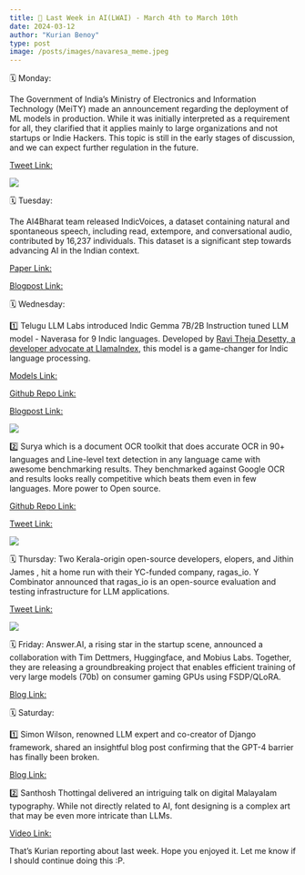 ```yaml
---
title: 📢 Last Week in AI(LWAI) - March 4th to March 10th
date: 2024-03-12
author: "Kurian Benoy"
type: post
image: /posts/images/navaresa_meme.jpeg
---
```


🗓️ Monday:

The Government of India's Ministry of Electronics and Information Technology (MeiTY) made an announcement regarding the deployment of ML models in production. While it was initially interpreted as a requirement for all, they clarified that it applies mainly to large organizations and not startups or Indie Hackers. This topic is still in the early stages of discussion, and we can expect further regulation in the future.

[Tweet Link:](https://twitter.com/kurianbenoy2/status/1764308982569763078)

![](https://www.googleapis.com/download/storage/v1/b/kaggle-forum-message-attachments/o/inbox%2F1310697%2F3f9c9f813a1548f671ea18ba25a53ebf%2F1710305881889.jpeg?generation=1710475264227280&alt=media)

🗓️ Tuesday:

The AI4Bharat team released IndicVoices, a dataset containing natural and spontaneous speech, including read, extempore, and conversational audio, contributed by 16,237 individuals. This dataset is a significant step towards advancing AI in the Indian context.

[Paper Link:](https://arxiv.org/abs/2403.01926)

[Blogpost Link:](https://ai4bharat.iitm.ac.in/blog/indicvoices/)

🗓️ Wednesday:

1️⃣ Telugu LLM Labs introduced Indic Gemma 7B/2B Instruction tuned LLM model - Naverasa for 9 Indic languages. Developed by [Ravi Theja Desetty, a developer advocate at LlamaIndex](https://www.linkedin.com/in/ravidesetty/), this model is a game-changer for Indic language processing.

[Models Link:](https://huggingface.co/Telugu-LLM-Labs/Indic-gemma-7b-finetuned-sft-Navarasa)

[Github Repo Link:](https://github.com/TeluguLLMLabs/Indic-gemma-7b-Navarasa)

[Blogpost Link:](https://ravidesetty.medium.com/introducing-indic-gemma-7b-2b-instruction-tuned-model-on-9-indian-languages-navarasa-86bc81b4a282)

![](https://www.googleapis.com/download/storage/v1/b/kaggle-forum-message-attachments/o/inbox%2F1310697%2Fcef8bd51ad0b764379c3953ccbe9466b%2F1710305881322.jpeg?generation=1710475281903253&alt=media)

2️⃣ Surya which is a document OCR toolkit that does accurate OCR in 90+ languages and Line-level text detection in any language came with awesome benchmarking results. They benchmarked against Google OCR and results looks really competitive which beats them even in few languages. More power to Open source.

[Github Repo Link:](https://github.com/VikParuchuri/surya)

[Tweet Link:](https://twitter.com/VikParuchuri/status/1765440195124691339)

![](https://www.googleapis.com/download/storage/v1/b/kaggle-forum-message-attachments/o/inbox%2F1310697%2Fe539259bf95c984564f0be3b70f7d255%2F1710305881652.jpeg?generation=1710475298523950&alt=media)

🗓️ Thursday:
Two Kerala-origin open-source developers, elopers, and Jithin James , hit a home run with their YC-funded company, ragas_io. Y Combinator announced that ragas_io is an open-source evaluation and testing infrastructure for LLM applications.

[Tweet Link:](https://twitter.com/ycombinator/status/1765497664240759133)

![](https://www.googleapis.com/download/storage/v1/b/kaggle-forum-message-attachments/o/inbox%2F1310697%2F0b3b6fee04a552aa88a8758f2c7f4c54%2F1710305881557.jpeg?generation=1710475326025351&alt=media)

🗓️ Friday:
Answer.AI, a rising star in the startup scene, announced a collaboration with Tim Dettmers, Huggingface, and Mobius Labs. Together, they are releasing a groundbreaking project that enables efficient training of very large models (70b) on consumer gaming GPUs using FSDP/QLoRA.

[Blog Link: ](https://www.answer.ai/posts/2024-03-06-fsdp-qlora.html)

🗓️ Saturday:

1️⃣ Simon Wilson, renowned LLM expert and co-creator of Django framework, shared an insightful blog post confirming that the GPT-4 barrier has finally been broken.

[Blog Link:](https://simonwillison.net/2024/Mar/8/gpt-4-barrier/)

2️⃣ Santhosh Thottingal delivered an intriguing talk on digital Malayalam typography. While not directly related to AI, font designing is a complex art that may be even more intricate than LLMs.

[Video Link:](https://www.youtube.com/watch?v=ANiPlFCNDS8)

That's Kurian reporting about last week. Hope you enjoyed it. Let me know if I should continue doing this :P.
